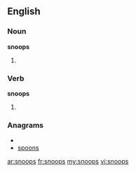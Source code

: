 ==English==

===Noun===
'''snoops'''

# {{plural of|[[snoop]]}}

===Verb===
'''snoops'''

# {{third-person singular of|[[snoop]]}}

===Anagrams===
* {{alphagram|noopss}}
* [[spoons#English|spoons]]

[[ar:snoops]]
[[fr:snoops]]
[[my:snoops]]
[[vi:snoops]]